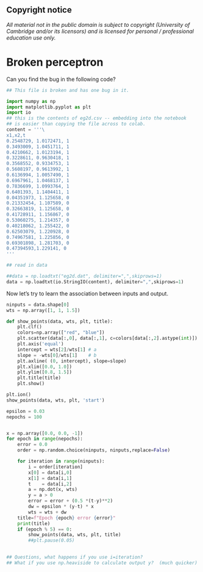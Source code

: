 ## Copyright notice

*All material not in the public domain is subject to copyright
(University of Cambridge and/or its licensors) and is licensed for
personal / professional education use only.*


# Broken perceptron

Can you find the bug in the following code?




```python
## This file is broken and has one bug in it.

import numpy as np
import matplotlib.pyplot as plt
import io
## this is the contents of eg2d.csv -- embedding into the notebook
## is easier than copying the file across to colab.
content = '''\
x1,x2,t
0.2548729, 1.0172471, 1 
0.3493009, 1.0451711, 1 
0.4210662, 1.0123194, 1 
0.3228611, 0.9630418, 1 
0.3568552, 0.9334753, 1 
0.5608197, 0.9613992, 1 
0.6136994, 1.0057490, 1 
0.6967961, 1.0468137, 1 
0.7836699, 1.0993764, 1 
0.6401393, 1.1404411, 1 
0.04351973, 1.125658, 0 
0.21332454, 1.107589, 0 
0.32663819, 1.125658, 0 
0.41728911, 1.156867, 0 
0.53060275, 1.214357, 0 
0.40218062, 1.255422, 0 
0.62503079, 1.220928, 0 
0.74967581, 1.225856, 0 
0.69301898, 1.281703, 0 
0.47394593,1.229141, 0
'''

## read in data

##data = np.loadtxt("eg2d.dat", delimiter=",",skiprows=1)
data = np.loadtxt(io.StringIO(content), delimiter=",",skiprows=1)
```

Now let's try to learn the association between inputs and output.

```python
ninputs = data.shape[0]
wts = np.array([1, 1, 1.5])

def show_points(data, wts, plt, title):
    plt.clf()
    colors=np.array(["red", "blue"])
    plt.scatter(data[:,0], data[:,1], c=colors[data[:,2].astype(int)])
    plt.axis('equal')
    intercept = wts[2]/wts[1] # a
    slope = -wts[0]/wts[1]    # b
    plt.axline( (0, intercept), slope=slope)
    plt.xlim([0.0, 1.0])
    plt.ylim([0.8, 1.5])
    plt.title(title)
    plt.show()

plt.ion()    
show_points(data, wts, plt, 'start')

epsilon = 0.03
nepochs = 100


x = np.array([0.0, 0.0, -1])
for epoch in range(nepochs):
    error = 0.0
    order = np.random.choice(ninputs, ninputs,replace=False)

    for iteration in range(ninputs):
        i = order[iteration]
        x[0] = data[i,0]
        x[1] = data[i,1]
        t    = data[i,2]
        a = np.dot(x, wts)
        y = a > 0
        error = error + (0.5 *(t-y)**2)
        dw = epsilon * (y-t) * x
        wts = wts + dw
    title=f"Epoch {epoch} error {error}"
    print(title)
    if (epoch % 5) == 0:
        show_points(data, wts, plt, title)
        ##plt.pause(0.05)

    
## Questions, what happens if you use i=iteration?
## What if you use np.heaviside to calculate output y?  (much quicker)
```


